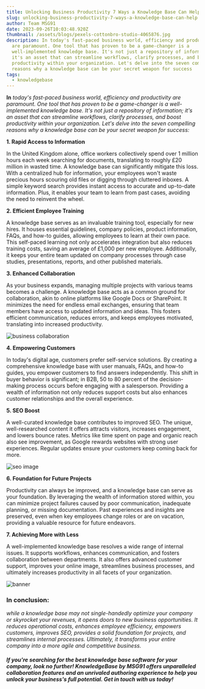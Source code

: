 ```yaml
---
title: Unlocking Business Productivity 7 Ways a Knowledge Base Can Help
slug: unlocking-business-productivity-7-ways-a-knowledge-base-can-help
author: Team MSG91
date: 2023-09-26T10:03:48.920Z
thumbnail: /assets/blogs/pexels-cottonbro-studio-4065876.jpg
description: In today's fast-paced business world, efficiency and productivity
  are paramount. One tool that has proven to be a game-changer is a
  well-implemented knowledge base. It's not just a repository of information;
  it's an asset that can streamline workflows, clarify processes, and boost
  productivity within your organization. Let's delve into the seven compelling
  reasons why a knowledge base can be your secret weapon for success
tags:
  - knowledgebase
---
```

**In** *today's fast-paced business world, efficiency and productivity are paramount. One tool that has proven to be a game-changer is a well-implemented knowledge base. It's not just a repository of information; it's an asset that can streamline workflows, clarify processes, and boost productivity within your organization. Let's delve into the seven compelling reasons why a knowledge base can be your secret weapon for success:*

**1. Rapid Access to Information**



In the United Kingdom alone, office workers collectively spend over 1 million hours each week searching for documents, translating to roughly £20 million in wasted time. A knowledge base can significantly mitigate this loss. With a centralized hub for information, your employees won't waste precious hours scouring old files or digging through cluttered inboxes. A simple keyword search provides instant access to accurate and up-to-date information. Plus, it enables your team to learn from past cases, avoiding the need to reinvent the wheel.

**2. Efficient Employee Training**



A knowledge base serves as an invaluable training tool, especially for new hires. It houses essential guidelines, company policies, product information, FAQs, and how-to guides, allowing employees to learn at their own pace. This self-paced learning not only accelerates integration but also reduces training costs, saving an average of £1,000 per new employee. Additionally, it keeps your entire team updated on company processes through case studies, presentations, reports, and other published materials.



**3. Enhanced Collaboration**



As your business expands, managing multiple projects with various teams becomes a challenge. A knowledge base acts as a common ground for collaboration, akin to online platforms like Google Docs or SharePoint. It minimizes the need for endless email exchanges, ensuring that team members have access to updated information and ideas. This fosters efficient communication, reduces errors, and keeps employees motivated, translating into increased productivity.



![business collaboration](/images/pexels-fauxels-3183150.jpg)

**4. Empowering Customers**



In today's digital age, customers prefer self-service solutions. By creating a comprehensive knowledge base with user manuals, FAQs, and how-to guides, you empower customers to find answers independently. This shift in buyer behavior is significant; in B2B, 50 to 80 percent of the decision-making process occurs before engaging with a salesperson. Providing a wealth of information not only reduces support costs but also enhances customer relationships and the overall experience.



**5. SEO Boost**



A well-curated knowledge base contributes to improved SEO. The unique, well-researched content it offers attracts visitors, increases engagement, and lowers bounce rates. Metrics like time spent on page and organic reach also see improvement, as Google rewards websites with strong user experiences. Regular updates ensure your customers keep coming back for more.

![seo image](/images/pexels-pixabay-270637.jpg)

**6. Foundation for Future Projects**



Productivity can always be improved, and a knowledge base can serve as your foundation. By leveraging the wealth of information stored within, you can minimize project failures caused by poor communication, inadequate planning, or missing documentation. Past experiences and insights are preserved, even when key employees change roles or are on vacation, providing a valuable resource for future endeavors.





**7. Achieving More with Less**



A well-implemented knowledge base resolves a wide range of internal issues. It supports workflows, enhances communication, and fosters collaboration between departments. It also offers advanced customer support, improves your online image, streamlines business processes, and ultimately increases productivity in all facets of your organization.

![banner](/images/pexels-gerd-altmann-21696.jpg)

### **In conclusion:** 

*while a knowledge base may not single-handedly optimize your company or skyrocket your revenues, it opens doors to new business opportunities. It reduces operational costs, enhances employee efficiency, empowers customers, improves SEO, provides a solid foundation for projects, and streamlines internal processes. Ultimately, it transforms your entire company into a more agile and competitive business.*





#### ***If you're searching for the best knowledge base software for your company, look no further! KnowledgeBase by MSG91 offers unparalleled collaboration features and an unrivaled authoring experience to help you unlock your business's full potential. Get in touch with us today!***
